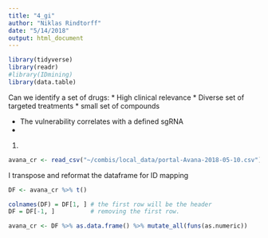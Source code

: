 ```yaml
---
title: "4_gi"
author: "Niklas Rindtorff"
date: "5/14/2018"
output: html_document
---
```


```r
library(tidyverse)
library(readr)
#library(IDmining)
library(data.table)
```

Can we identify a set of drugs:
* High clinical relevance 
* Diverse set of targeted treatments
* small set of compounds 

* The vulnerability correlates with a defined sgRNA
* 


1. 
```r
avana_cr <- read_csv("~/combis/local_data/portal-Avana-2018-05-10.csv")
```

I transpose and reformat the dataframe for ID mapping

```r
DF <- avana_cr %>% t()

colnames(DF) = DF[1, ] # the first row will be the header
DF = DF[-1, ]          # removing the first row.

avana_cr <- DF %>% as.data.frame() %>% mutate_all(funs(as.numeric))
```

```r

```


